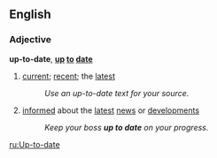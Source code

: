 ==English==

===Adjective===
'''up-to-date''', '''[[up]] [[to]] [[date]]'''
#[[current]]; [[recent]]; the [[latest]] 
#:''Use an up-to-date text for your source.''
#{{idiom}} [[informed]] about the [[latest]] [[news]] or [[development]]s
#:''Keep your boss '''up to date''' on your progress.''

[[ru:Up-to-date]]